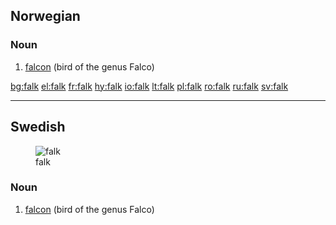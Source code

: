 ==Norwegian==

===Noun===
{{infl|no|noun|g=m}}

# [[falcon]] (bird of the genus Falco)

[[bg:falk]]
[[el:falk]]
[[fr:falk]]
[[hy:falk]]
[[io:falk]]
[[lt:falk]]
[[pl:falk]]
[[ro:falk]]
[[ru:falk]]
[[sv:falk]]

----
{{rfc-auto|sort languages}}
==Swedish==
{{wikipedia|lang=sv}}
[[Image:Brown-Falcon,-Vic,-3.1.2008.jpg|thumb|falk]]

===Noun===
{{infl|sv|noun|g=c}}

# [[falcon]] (bird of the genus Falco)

{{tbot entry|Swedish|falcon|2008|December|sv}}